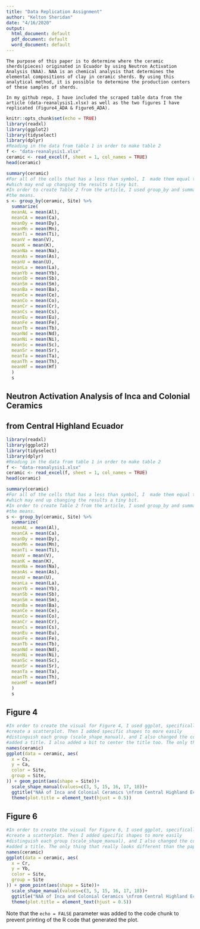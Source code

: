 ```yaml
---
title: "Data Replication Assignment"
author: "Kelton Sheridan"
date: "4/16/2020"
output:
  html_document: default
  pdf_document: default
  word_document: default
---
```

```
The purpose of this paper is to determine where the ceramic sherds(pieces) originated in Ecuador by using Neutron Activation Analysis (NAA). NAA is an chemical analysis that determines the elemental compositions of clay in ceramic sherds. By using this analytical method, it is possible to determine the production centers of these samples of sherds. 

In my github repo, I have included the scraped table data from the article (data-reanalysis1.xlsx) as well as the two figures I have replicated (Figure4_ADA & Figure6_ADA).
```


```r
knitr::opts_chunk$set(echo = TRUE)
library(readxl)
library(ggplot2)
library(tidyselect)
library(dplyr)
#Reading in the data from table 1 in order to make table 2
f <- "data-reanalysis1.xlsx"
ceramic <- read_excel(f, sheet = 1, col_names = TRUE)
head(ceramic)

summary(ceramic)
#For all of the cells that has a less than symbol, I  made them equal to instead,
#which may end up changing the results a tiny bit.
#In order to create Table 2 from the article, I used group_by and summarize to find
#the means.
s <- group_by(ceramic, Site) %>%
  summarize(
  meanAL = mean(Al),
  meanCA = mean(Ca),
  meanDy = mean(Dy),
  meanMn = mean(Mn),
  meanTi = mean(Ti),
  meanV = mean(V),
  meanK = mean(K),
  meanNa = mean(Na),
  meanAs = mean(As), 
  meanU = mean(U),
  meanLa = mean(La),
  meanYb = mean(Yb),
  meanSb = mean(Sb), 
  meanSm = mean(Sm), 
  meanBa = mean(Ba),
  meanCe = mean(Ce),
  meanCo = mean(Co),
  meanCr = mean(Cr),
  meanCs = mean(Cs),
  meanEu = mean(Eu),
  meanFe = mean(Fe),
  meanTb = mean(Tb),
  meanNd = mean(Nd),
  meanNi = mean(Ni),
  meanSc = mean(Sc),
  meanSr = mean(Sr),
  meanTa = mean(Ta),
  meanTh = mean(Th),
  meanHf = mean(Hf)
  )
  s
```

## Neutron Activation Analysis of Inca and Colonial Ceramics
## from Central Highland Ecuador

```r
library(readxl)
library(ggplot2)
library(tidyselect)
library(dplyr)
#Reading in the data from table 1 in order to make table 2
f <- "data-reanalysis1.xlsx"
ceramic <- read_excel(f, sheet = 1, col_names = TRUE)
head(ceramic)

summary(ceramic)
#For all of the cells that has a less than symbol, I  made them equal to instead,
#which may end up changing the results a tiny bit.
#In order to create Table 2 from the article, I used group_by and summarize to find
#the means.
s <- group_by(ceramic, Site) %>%
  summarize(
  meanAL = mean(Al),
  meanCA = mean(Ca),
  meanDy = mean(Dy),
  meanMn = mean(Mn),
  meanTi = mean(Ti),
  meanV = mean(V),
  meanK = mean(K),
  meanNa = mean(Na),
  meanAs = mean(As), 
  meanU = mean(U),
  meanLa = mean(La),
  meanYb = mean(Yb),
  meanSb = mean(Sb), 
  meanSm = mean(Sm), 
  meanBa = mean(Ba),
  meanCe = mean(Ce),
  meanCo = mean(Co),
  meanCr = mean(Cr),
  meanCs = mean(Cs),
  meanEu = mean(Eu),
  meanFe = mean(Fe),
  meanTb = mean(Tb),
  meanNd = mean(Nd),
  meanNi = mean(Ni),
  meanSc = mean(Sc),
  meanSr = mean(Sr),
  meanTa = mean(Ta),
  meanTh = mean(Th),
  meanHf = mean(Hf)
  )
  s
```

## Figure 4

```r
#In order to create the visual for Figure 4, I used ggplot, specifically to 
#create a scatterplot. Then I added specific shapes to more easily 
#distinguish each group (scale_shape_manual), and I also changed the colors, and
#added a title. I also added a bit to center the title too. The only thing that really looks different than the paper's figures is that I did not include the circles around the groupings, which you and I discussed during class that I did not need to include as you thought maybe they just added them later. 
names(ceramic)
ggplot(data = ceramic, aes(
  x = Cs, 
  y = Ca,
  color = Site,
  group = Site,
)) + geom_point(aes(shape = Site))+
  scale_shape_manual(values=c(3, 5, 15, 16, 17, 18))+
  ggtitle("NAA of Inca and Colonial Ceramics \nfrom Central Highland Ecuador")+
  theme(plot.title = element_text(hjust = 0.5))
```

## Figure 6
```r
#In order to create the visual for Figure 6, I used ggplot, specifically to 
#create a scatterplot. Then I added specific shapes to more easily 
#distinguish each group (scale_shape_manual), and I also changed the colors, and
#added a title. The only thing that really looks different than the paper's figures is that I did not include the circles around the groupings, which you and I discussed during class that I did not need to include as you thought maybe they just added them later. 
names(ceramic)
ggplot(data = ceramic, aes(
  x = Cr, 
  y = Yb,
  color = Site,
  group = Site
)) + geom_point(aes(shape = Site))+
  scale_shape_manual(values=c(3, 5, 15, 16, 17, 18))+
  ggtitle("NAA of Inca and Colonial Ceramics \nfrom Central Highland Ecuador")+
  theme(plot.title = element_text(hjust = 0.5))
```


Note that the `echo = FALSE` parameter was added to the code chunk to prevent printing of the R code that generated the plot.
